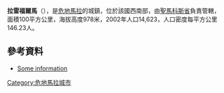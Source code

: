 '''拉雷福爾馬'''（{{lang-es|La Reforma}}），是[[危地馬拉|危地馬拉]]的城鎮，位於該國西南部，由[[聖馬科斯省|聖馬科斯省]]負責管轄，面積100平方公里，海拔高度978米，2002年人口14,623，人口密度每平方公里146.23人。

==參考資料==
*[https://web.archive.org/web/20070720090525/http://www.visitguatemala.com/nuevo/destinos_municipio.asp?id=222 Some information]

{{coord|14|48|7|N|91|49|24|W|source:kolossus-itwiki|display=title}}

{{Guatemala-geo-stub}}
[[Category:危地馬拉城市|Category:危地馬拉城市]]